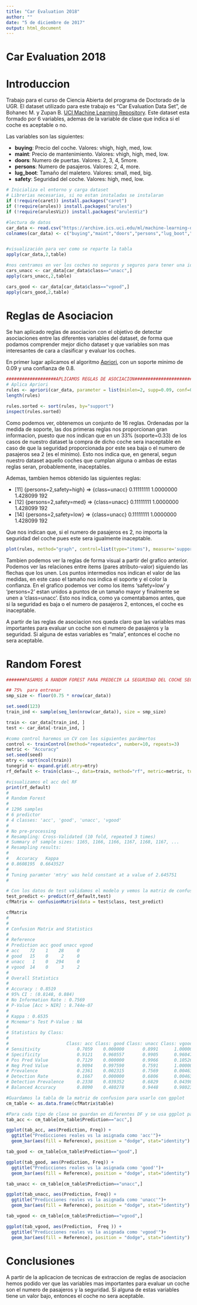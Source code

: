 ```yaml
---
title: "Car Evaluation 2018"
author: ""
date: "5 de diciembre de 2017"
output: html_document
---
```


Car Evaluation 2018
========================================================

# Introduccion

Trabajo para el curso de Ciencia Abierta del programa de Doctorado de la UGR.
El dataset utilizado para este trabajo es "Car Evaluation Data Set", de Bohanec M. y Zupan B. [UCI Machine Learning Repository](https://archive.ics.uci.edu/ml/datasets/car+evaluation). Este dataset esta formado por 6 variables, ademas de la variable de clase que indica si el coche es aceptable o no.

Las variables son las siguientes:

- **buying**: Precio del coche. Valores: vhigh, high, med, low.
- **maint**: Precio de mantenimiento. Valores: vhigh, high, med, low.
- **doors**: Numero de puertas. Valores: 2, 3, 4, 5more.
- **persons**: Numero de pasajeros. Valores: 2, 4, more.
- **lug_boot**: Tamaño del maletero. Valores: small, med, big.
- **safety**: Seguridad del coche. Valores: high, med, low.

```r
# Inicializa el entorno y carga dataset
# Librerias necesarias, si no estan instaladas se instalaran
if (!require(caret)) install.packages("caret")
if (!require(arules)) install.packages("arules")
if (!require(arulesViz)) install.packages("arulesViz")

#lectura de datos
car_data <- read.csv("https://archive.ics.uci.edu/ml/machine-learning-databases/car/car.data", sep=",", header=FALSE)
colnames(car_data) <- c("buying","maint","doors","persons","lug_boot","safety","class")


#visualización para ver como se reparte la tabla
apply(car_data,2,table)

#nos centramos en ver los coches no seguros y seguros para tener una idea a priori
cars_unacc <- car_data[car_data$class=="unacc",]
apply(cars_unacc,2,table)

cars_good <- car_data[car_data$class=="vgood",]
apply(cars_good,2,table)
```


# Reglas de Asociacion

Se han aplicado reglas de asociacion con el objetivo de detectar asociaciones entre las diferentes variables del dataset, de forma que podamos comprender mejor dicho dataset y que variables son mas interesantes de cara a clasificar y evaluar los coches.

En primer lugar aplicamos el algoritmo [Apriori](https://www.it.uu.se/edu/course/homepage/infoutv/ht08/vldb94_rj.pdf), con un soporte minimo de 0.09 y una confianza de 0.8.

```r
###################APLICAMOS REGLAS DE ASOCIACION############################
# Aplica Apriori
rules <- apriori(car_data, parameter = list(minlen=2, supp=0.09, conf=0.8), control = list(verbose=F))
length(rules)

rules.sorted <- sort(rules, by="support")
inspect(rules.sorted)
```

Como podemos ver, obtenemos un conjunto de 16 reglas. Ordenadas por la medida de soporte, las dos primeras reglas nos proporcionan gran informacion, puesto que nos indican que en un 33% (soporte=0.33) de los casos de nuestro dataset la compra de dicho coche sera inaceptable en caso de que la seguridad proporcionada por este sea baja o el numero de pasajeros sea 2 (es el minimo). Esto nos indica que, en general, segun nuestro dataset aquello coches que cumplan alguna o ambas de estas reglas seran, probablemente, inaceptables.

Ademas, tambien hemos obtenido las siguientes reglas:

- [11] {persons=2,safety=high}     => {class=unacc} 0.11111111 1.0000000  1.428099 192  
- [12] {persons=2,safety=med}      => {class=unacc} 0.11111111 1.0000000  1.428099 192
- [14] {persons=2,safety=low}      => {class=unacc} 0.11111111 1.0000000  1.428099 192

Que nos indican que, si el numero de pasajeros es 2, no importa la seguridad del coche pues este sera igualmente inaceptable.

```r
plot(rules, method="graph", control=list(type="items"), measure='support', shading='confidence')
```

Tambien podemos ver la reglas de forma visual a partir del grafico anterior. Podemos ver las relaciones entre items (pares atributo-valor) siguiendo las flechas que los unen. Los puntos intermedios nos indican el valor de las medidas, en este caso el tamaño nos indica el soporte y el color la confianza. En el grafico podemos ver como los items 'safety=low' y 'persons=2' estan unidos a puntos de un tamaño mayor y finalmente se unen a 'class=unacc'. Esto nos indica, como ya comentabamos antes, que si la seguridad es baja o el numero de pasajeros 2, entonces, el coche es inaceptable.

A partir de las reglas de asociacion nos queda claro que las variables mas importantes para evaluar un coche son el numero de pasajeros y la seguridad. Si alguna de estas variables es "mala", entonces el coche no sera aceptable.

# Random Forest

```r
#######PASAMOS A RANDOM FOREST PARA PREDECIR LA SEGURIDAD DEL COCHE SEGUN ATRIBUTOS

## 75%  para entrenar
smp_size <- floor(0.75 * nrow(car_data))

set.seed(123)
train_ind <- sample(seq_len(nrow(car_data)), size = smp_size)

train <- car_data[train_ind, ]
test <- car_data[-train_ind, ]

#como control haremos un CV con los siguientes parámertos
control <- trainControl(method="repeatedcv", number=10, repeats=3)
metric <- "Accuracy"
set.seed(seed)
mtry <- sqrt(ncol(train))
tunegrid <- expand.grid(.mtry=mtry)
rf_default <- train(class~., data=train, method="rf", metric=metric, tuneGrid=tunegrid, trControl=control)

#visualizamos el acc del RF
print(rf_default)
# 
# Random Forest 
# 
# 1296 samples
# 6 predictor
# 4 classes: 'acc', 'good', 'unacc', 'vgood' 
# 
# No pre-processing
# Resampling: Cross-Validated (10 fold, repeated 3 times) 
# Summary of sample sizes: 1165, 1166, 1166, 1167, 1168, 1167, ... 
# Resampling results:
#   
#   Accuracy   Kappa    
# 0.8608195  0.6643527
# 
# Tuning paramter 'mtry' was held constant at a value of 2.645751
# 

# Con los datos de test validamos el modelo y vemos la matriz de confusión
test_predict <- predict(rf_default,test)
cfMatrix <- confusionMatrix(data = test$class, test_predict)

cfMatrix
# 
# 
# Confusion Matrix and Statistics
# 
# Reference
# Prediction acc good unacc vgood
# acc    72    1    28     0
# good   15    0     2     0
# unacc   1    0   294     0
# vgood  14    0     3     2
# 
# Overall Statistics
# 
# Accuracy : 0.8519         
# 95% CI : (0.8148, 0.884)
# No Information Rate : 0.7569         
# P-Value [Acc > NIR] : 8.744e-07      
# 
# Kappa : 0.6535         
# Mcnemar's Test P-Value : NA             
# 
# Statistics by Class:
# 
#                      Class: acc Class: good Class: unacc Class: vgood
# Sensitivity              0.7059    0.000000       0.8991      1.00000
# Specificity              0.9121    0.960557       0.9905      0.96047
# Pos Pred Value           0.7129    0.000000       0.9966      0.10526
# Neg Pred Value           0.9094    0.997590       0.7591      1.00000
# Prevalence               0.2361    0.002315       0.7569      0.00463
# Detection Rate           0.1667    0.000000       0.6806      0.00463
# Detection Prevalence     0.2338    0.039352       0.6829      0.04398
# Balanced Accuracy        0.8090    0.480278       0.9448      0.98023

#Guardamos la tabla de la matriz de confusion para usarlo con gpplot
cm_table <- as.data.frame(cfMatrix$table)

#Para cada tipo de clase se guardan en diferentes DF y se usa ggplot para ver de manera mas grafica en que clase es mejor el modelo
tab_acc <- cm_table[cm_table$Prediction=="acc",]

ggplot(tab_acc, aes(Prediction, Freq)) +   
  ggtitle("Predicciones reales vs la asignada como 'acc'")+
  geom_bar(aes(fill = Reference), position = "dodge", stat="identity")

tab_good <- cm_table[cm_table$Prediction=="good",]

ggplot(tab_good, aes(Prediction, Freq)) +   
  ggtitle("Predicciones reales vs la asignada como 'good'")+
  geom_bar(aes(fill = Reference), position = "dodge", stat="identity")

tab_unacc <- cm_table[cm_table$Prediction=="unacc",]

ggplot(tab_unacc, aes(Prediction, Freq)) +   
  ggtitle("Predicciones reales vs la asignada como 'unacc'")+
  geom_bar(aes(fill = Reference), position = "dodge", stat="identity")

tab_vgood <- cm_table[cm_table$Prediction=="vgood",]

ggplot(tab_vgood, aes(Prediction,  Freq )) +   
  ggtitle("Predicciones reales vs la asignada como 'vgood'")+
  geom_bar(aes(fill = Reference), position = "dodge", stat="identity")
```

# Conclusiones


A partir de la aplicacion de tecnicas de extraccion de reglas de asociacion hemos podido ver que las variables mas importantes para evaluar un coche son el numero de pasajeros y la seguridad. Si alguna de estas variables tiene un valor bajo, entonces el coche no sera aceptable.

